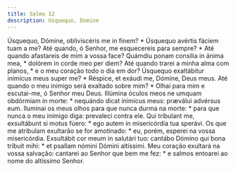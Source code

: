 ```yaml
---
title: Salmo 12
description: Usquequo, Domine
---
```


<div class="grid grid-cols-2 gap-5">
  <span class="text-justify">
    Úsquequo, Dómine, obliviscéris me in finem? * Úsquequo avértis fáciem tuam a
    me?
  </span>
  <span class="text-justify">
    Até quando, ó Senhor, me esquecereis para sempre? * Até quando afastareis de
    mim a vossa face?
  </span>
  <span class="text-justify">
    Quámdiu ponam consília in ánima mea, * dolórem in corde meo per diem?
  </span>
  <span class="text-justify">
    Até quando trarei a minha alma com planos, * e o meu coração todo o dia em
    dor?
  </span>
  <span class="text-justify">
    Úsquequo exaltábitur inimícus meus super me? * Réspice, et exáudi me,
    Dómine, Deus meus.
  </span>
  <span class="text-justify">
    Até quando o meu inimigo será exaltado sobre mim? * Olhai para mim e
    escutai-me, ó Senhor meu Deus.
  </span>
  <span class="text-justify">
    Illúmina óculos meos ne umquam obdórmiam in morte: * nequándo dicat inimícus
    meus: præválui advérsus eum.
  </span>
  <span class="text-justify">
    Iluminai os meus olhos para que nunca durma na morte: * para que nunca o meu
    inimigo diga: prevaleci contra ele.
  </span>
  <span class="text-justify">
    Qui tríbulant me, exsultábunt si motus fúero: * ego autem in misericórdia
    tua sperávi.
  </span>
  <span class="text-justify">
    Os que me atribulam exultarão se for amotinado: * eu, porém, esperei na
    vossa misericórdia.
  </span>
  <span class="text-justify">
    Exsultábit cor meum in salutári tuo: cantábo Dómino qui bona tríbuit mihi: *
    et psallam nómini Dómini altíssimi.
  </span>
  <span class="text-justify">
    Meu coração exultará na vossa salvação: cantarei ao Senhor que bem me fez: *
    e salmos entoarei ao nome do altíssimo Senhor.
  </span>
</div>
